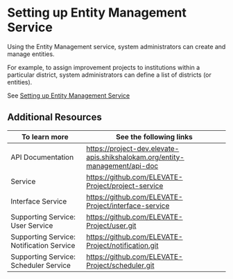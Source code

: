 
# Setting up Entity Management Service

Using the Entity Management service, system administrators can create and manage entities.

For example, to assign improvement projects to institutions within a particular district, system administrators can define a list of districts (or entities).

See [Setting up Entity Management Service](https://github.com/ELEVATE-Project/entity-management/blob/main/README.md)

## Additional Resources

|To learn more| See the following links|
|--------------|-----------|
|API Documentation|https://project-dev.elevate-apis.shikshalokam.org/entity-management/api-doc|
|<ProductName /> Service|https://github.com/ELEVATE-Project/project-service|
|Interface Service|https://github.com/ELEVATE-Project/interface-service|
|Supporting Service: User Service|https://github.com/ELEVATE-Project/user.git|
|Supporting Service: Notification Service|https://github.com/ELEVATE-Project/notification.git|
|Supporting Service: Scheduler Service|https://github.com/ELEVATE-Project/scheduler.git|
